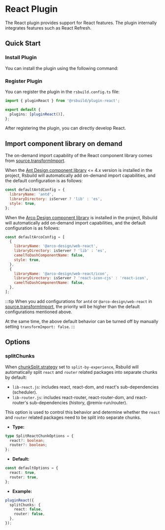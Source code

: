 # React Plugin

The React plugin provides support for React features. The plugin internally integrates features such as React Refresh.

## Quick Start

### Install Plugin

You can install the plugin using the following command:


<PackageManagerTabs command="add @rsbuild/plugin-react -D" />

### Register Plugin

You can register the plugin in the `rsbuild.config.ts` file:

```ts title="rsbuild.config.ts"
import { pluginReact } from '@rsbuild/plugin-react';

export default {
  plugins: [pluginReact()],
};
```

After registering the plugin, you can directly develop React.

## Import component library on demand

The on-demand import capability of the React component library comes from [source.transformImport](/config/source/transform-import).

When the [Ant Design component library](https://npmjs.com/package/antd) &lt;= 4.x version is installed in the project, Rsbuild will automatically add on-demand import capabilities, and the default configuration is as follows:

```js
const defaultAntdConfig = {
  libraryName: 'antd',
  libraryDirectory: isServer ? 'lib' : 'es',
  style: true,
};
```

When the [Arco Design component library](https://npmjs.com/package/@arco-design/web-react) is installed in the project, Rsbuild will automatically add on-demand import capabilities, and the default configuration is as follows:

```js
const defaultArcoConfig = [
  {
    libraryName: '@arco-design/web-react',
    libraryDirectory: isServer ? 'lib' : 'es',
    camelToDashComponentName: false,
    style: true,
  },
  {
    libraryName: '@arco-design/web-react/icon',
    libraryDirectory: isServer ? 'react-icon-cjs' : 'react-icon',
    camelToDashComponentName: false,
  },
];
```

:::tip
When you add configurations for `antd` or `@arco-design/web-react` in [source.transformImport](/config/source/transform-import), the priority will be higher than the default configurations mentioned above.

At the same time, the above default behavior can be turned off by manually setting `transformImport: false`.
:::

## Options

### splitChunks

When [chunkSplit.strategy](/config/performance/chunk-split) set to `split-by-experience`, Rsbuild will automatically split `react` and `router` related packages into separate chunks by default:

- `lib-react.js`: includes react, react-dom, and react's sub-dependencies (scheduler).
- `lib-router.js`: includes react-router, react-router-dom, and react-router's sub-dependencies (history, @remix-run/router).

This option is used to control this behavior and determine whether the `react` and `router` related packages need to be split into separate chunks.

- **Type:**

```ts
type SplitReactChunkOptions = {
  react?: boolean;
  router?: boolean;
};
```

- **Default:**

```ts
const defaultOptions = {
  react: true,
  router: true,
};
```

- **Example:**

```ts
pluginReact({
  splitChunks: {
    react: false,
    router: false,
  },
});
```
